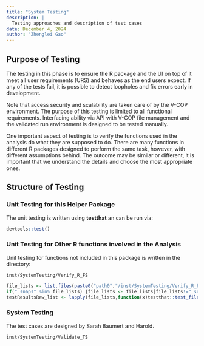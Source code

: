 ```yaml
---
title: "System Testing"
description: | 
  Testing approaches and description of test cases
date: December 4, 2024
author: "Zhenglei Gao"
---
```



## Purpose of Testing

The testing in this phase is to ensure the R package and the UI on top of it meet all user requirements (URS) and behaves as the end users expect. If any of the tests fail, it is possible to detect loopholes and fix errors early in development. 

Note that access security and scalability are taken care of by the V-COP environment. The purpose of this testing is limited to all functional requirements. Interfacing ability via API with V-COP file management and  the validated run environment is designed to be tested manually. 

One important aspect of testing is to verify the functions used in the analysis do what they are supposed to do. There are many functions in different R packages designed to perform the same task, however, with different assumptions behind. The outcome may be similar or different, it is important that we understand the details and choose the most appropriate ones. 


## Structure of Testing

### Unit Testing for this Helper Package

The unit testing is written using **testthat** an can be run via:

```r
devtools::test()
```


### Unit Testing for Other R functions involved in the Analysis

Unit testing for functions not included in this package is written in the directory:

`inst/SystemTesting/Verify_R_FS`


```r
file_lists <- list.files(paste0("path0","/inst/SystemTesting/Verify_R_FS"))
if("_snaps" %in% file_lists) {file_lists <- file_lists[file_lists!="_snaps"]}
testResultsRaw_list <- lapply(file_lists,function(x)testthat::test_file(paste0(path0,"/inst/SystemTesting/Verify_R_FS/",x), reporter = testthat::ListReporter))
```


### System Testing

The test cases are designed by Sarah Baumert and Harold. 

`inst/SystemTesting/Validate_TS`



